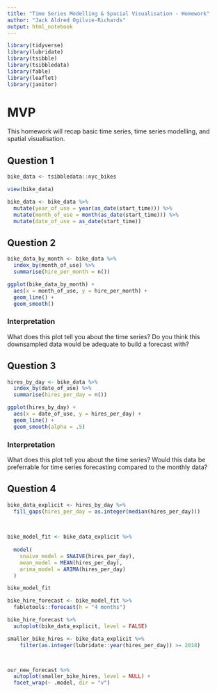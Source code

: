 ```yaml
---
title: "Time Series Modelling & Spacial Visualisation - Homework"
author: "Jack Aldred Ogilvie-Richards"
output: html_notebook
---
```



```r

library(tidyverse)
library(lubridate)
library(tsibble)
library(tsibbledata)
library(fable)
library(leaflet)
library(janitor)


```

# MVP


This homework will recap basic time series, time series modelling, and spatial visualisation. 


## Question 1

```r


bike_data <- tsibbledata::nyc_bikes

view(bike_data)
```


```r

bike_data <- bike_data %>%
  mutate(year_of_use = year(as_date(start_time))) %>%
  mutate(month_of_use = month(as_date(start_time))) %>%
  mutate(date_of_use = as_date(start_time))


```



## Question 2

```r

bike_data_by_month <- bike_data %>%
  index_by(month_of_use) %>%
  summarise(hire_per_month = n())

```

```r

ggplot(bike_data_by_month) +
  aes(x = month_of_use, y = hire_per_month) +
  geom_line() +
  geom_smooth()

```


### Interpretation

What does this plot tell you about the time series? Do you think this downsampled data would be adequate to build a forecast with?






## Question 3

```r

hires_by_day <- bike_data %>%
  index_by(date_of_use) %>%
  summarise(hires_per_day = n())


```


```r

ggplot(hires_by_day) +
  aes(x = date_of_use, y = hires_per_day) +
  geom_line() +
  geom_smooth(alpha = .5)


```


### Interpretation

What does this plot tell you about the time series? Would this data be preferrable for time series forecasting compared to the monthly data?




## Question 4



```r

bike_data_explicit <- hires_by_day %>%
  fill_gaps(hires_per_day = as.integer(median(hires_per_day)))
  
  

```



```r
bike_model_fit <- bike_data_explicit %>%
  
  model(
    snaive_model = SNAIVE(hires_per_day),
    mean_model = MEAN(hires_per_day), 
    arima_model = ARIMA(hires_per_day)
  )

bike_model_fit

```


```r

bike_hire_forecast <- bike_model_fit %>%
  fabletools::forecast(h = "4 months") 
```

```r

bike_hire_forecast %>%
  autoplot(bike_data_explicit, level = FALSE)


```


```r

smaller_bike_hires <- bike_data_explicit %>%
    filter(as.integer(lubridate::year(hires_per_day)) >= 2018)



our_new_forecast %>%
  autoplot(smaller_bike_hires, level = NULL) +
  facet_wrap(~ .model, dir = "v")


```


```r





```


```r
```


```r
```


```r
```


```r
```


```r
```


```r
```


```r
```


```r
```


```r
```


```r
```


```r
```


```r
```


```r
```


```r
```


```r
```


```r
```


```r
```


```r
```


```r
```


```r
```


```r
```


```r
```


```r
```


```r
```


```r
```


```r
```


```r
```


```r
```


```r
```


```r
```


```r
```


```r
```


```r
```


```r
```


```r
```


```r
```


```r
```


```r
```


```r
```


```r
```


```r
```










